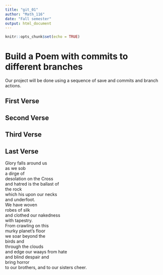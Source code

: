 ```yaml
---
title: "git_01"
author: "Math_116"
date: "Fall semester"
output: html_document
---
```


```r
knitr::opts_chunk$set(echo = TRUE)
```
# Build a Poem with commits to different branches
Our project will be done using a sequence of save and commits and branch actions.
<!-- Do not modify or change any text in "!--" bracketed areas such as this --- these are instructions to
you, if you change any of this the git program will notice it and compromise your git merging strategy !-->

## First Verse 
<!--Put the first five lines of a poem by Lewis Carrol in this section!-->

## Second Verse
<!--Put the first five lines of a poem by Robert Frost here!-->

## Third Verse
<!--Put the first two verses of The Walrus and the Carpenter here!-->

## Last Verse
<!--Put a short poem of your choice 8-20 lines,here!-->

Glory falls around us   
as we sob   
a dirge of   
desolation on the Cross   
and hatred is the ballast of   
the rock   
which his upon our necks   
and underfoot.   
We have woven  
robes of silk   
and clothed our nakedness   
with tapestry.   
From crawling on this   
murky planet's floor   
we soar beyond the   
birds and   
through the clouds   
and edge our waays from hate   
and blind despair and   
bring horror   
to our brothers, and to our sisters cheer.   
